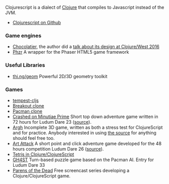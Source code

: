 Clojurescript is a dialect of [[Clojure]] that compiles to Javascript instead of the JVM.

* [https://github.com/clojure/clojurescript Clojurescript on Github]

=== Game engines ===

* [https://github.com/alexkehayias/chocolatier Chocolatier], the author did a [https://www.youtube.com/watch?v=TW1ie0pIO_E talk about its design at Clojure/West 2016]
* [https://github.com/dparis/phzr Phzr] A wrapper for the Phaser HTML5 game framework

=== Useful Libraries ===

* [https://github.com/thi-ng/geom thi.ng/geom] Powerful 2D/3D geometry toolkit

=== Games ===
* [[tempest-cljs]]
* [http://nakkaya.com/2012/01/31/clojurescript-canvas-a-simple-breakout-implementation/ Breakout clone]
* [http://marrowboy.co.uk/pacman/pacman.html Pacman clone]
* [http://thomcc.github.com/ld23/ Crashed on Minutiae Prime] Short top down adventure game written in 72 hours for Ludum Dare 23 ([https://github.com/thomcc/ld23 source]).
* [http://thomcc.github.com/Argh/ Argh] Incomplete 3D game, written as both a stress test for ClojureScript and for practice.  Anybody interested in using [https://github.com/thomcc/Argh the source] for anything should feel free too.
* [http://www.morgawr.eu/ld26 Art Attack] A short point and click adventure game developed for the 48 hours competition Ludum Dare 26 ([https://github.com/Morgawr/ld26 source]).
* [https://github.com/yogthos/Clojure-Tetris Tetris in Clojure/ClojureScript]
* [http://ludumdare.com/compo/ludum-dare-33/?action=preview&uid=31638 GH4ST] Turn-based puzzle game based on the Pacman AI. Entry for Ludum Dare 33
* [http://www.parens-of-the-dead.com/ Parens of the Dead] Free screencast series developing a Clojure/ClojureScript game.
